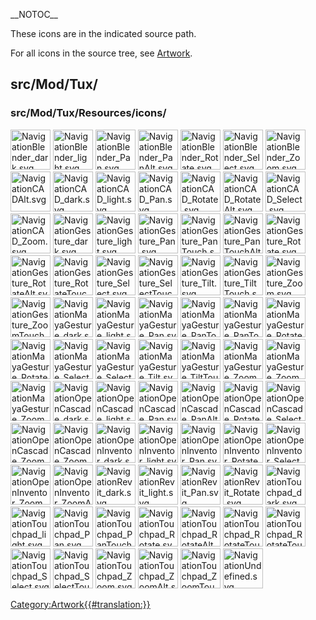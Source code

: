 __NOTOC__
<languages/>

These icons are in the indicated source path. 

For all icons in the source tree, see [[Artwork|Artwork]].

== src/Mod/Tux/ ==

=== src/Mod/Tux/Resources/icons/ ===

[[File:NavigationBlender_dark.svg|64px]]
[[File:NavigationBlender_light.svg|64px]]
[[File:NavigationBlender_Pan.svg|64px]]
[[File:NavigationBlender_PanAlt.svg|64px]]
[[File:NavigationBlender_Rotate.svg|64px]]
[[File:NavigationBlender_Select.svg|64px]]
[[File:NavigationBlender_Zoom.svg|64px]]
[[File:NavigationCADAlt.svg|64px]]
[[File:NavigationCAD_dark.svg|64px]]
[[File:NavigationCAD_light.svg|64px]]
[[File:NavigationCAD_Pan.svg|64px]]
[[File:NavigationCAD_Rotate.svg|64px]]
[[File:NavigationCAD_RotateAlt.svg|64px]]
[[File:NavigationCAD_Select.svg|64px]]
[[File:NavigationCAD_Zoom.svg|64px]]
[[File:NavigationGesture_dark.svg|64px]]
[[File:NavigationGesture_light.svg|64px]]
[[File:NavigationGesture_Pan.svg|64px]]
[[File:NavigationGesture_PanTouch.svg|64px]]
[[File:NavigationGesture_PanTouchAlt.svg|64px]]
[[File:NavigationGesture_Rotate.svg|64px]]
[[File:NavigationGesture_RotateAlt.svg|64px]]
[[File:NavigationGesture_RotateTouch.svg|64px]]
[[File:NavigationGesture_Select.svg|64px]]
[[File:NavigationGesture_SelectTouch.svg|64px]]
[[File:NavigationGesture_Tilt.svg|64px]]
[[File:NavigationGesture_TiltTouch.svg|64px]]
[[File:NavigationGesture_Zoom.svg|64px]]
[[File:NavigationGesture_ZoomTouch.svg|64px]]
[[File:NavigationMayaGesture_dark.svg|64px]]
[[File:NavigationMayaGesture_light.svg|64px]]
[[File:NavigationMayaGesture_Pan.svg|64px]]
[[File:NavigationMayaGesture_PanTouch.svg|64px]]
[[File:NavigationMayaGesture_PanTouchAlt.svg|64px]]
[[File:NavigationMayaGesture_Rotate.svg|64px]]
[[File:NavigationMayaGesture_RotateTouch.svg|64px]]
[[File:NavigationMayaGesture_Select.svg|64px]]
[[File:NavigationMayaGesture_SelectTouch.svg|64px]]
[[File:NavigationMayaGesture_Tilt.svg|64px]]
[[File:NavigationMayaGesture_TiltTouch.svg|64px]]
[[File:NavigationMayaGesture_Zoom.svg|64px]]
[[File:NavigationMayaGesture_ZoomAlt.svg|64px]]
[[File:NavigationMayaGesture_ZoomTouch.svg|64px]]
[[File:NavigationOpenCascade_dark.svg|64px]]
[[File:NavigationOpenCascade_light.svg|64px]]
[[File:NavigationOpenCascade_Pan.svg|64px]]
[[File:NavigationOpenCascade_PanAlt.svg|64px]]
[[File:NavigationOpenCascade_Rotate.svg|64px]]
[[File:NavigationOpenCascade_Select.svg|64px]]
[[File:NavigationOpenCascade_Zoom.svg|64px]]
[[File:NavigationOpenCascade_ZoomAlt.svg|64px]]
[[File:NavigationOpenInventor_dark.svg|64px]]
[[File:NavigationOpenInventor_light.svg|64px]]
[[File:NavigationOpenInventor_Pan.svg|64px]]
[[File:NavigationOpenInventor_Rotate.svg|64px]]
[[File:NavigationOpenInventor_Select.svg|64px]]
[[File:NavigationOpenInventor_Zoom.svg|64px]]
[[File:NavigationOpenInventor_ZoomAlt.svg|64px]]
[[File:NavigationRevit_dark.svg|64px]]
[[File:NavigationRevit_light.svg|64px]]
[[File:NavigationRevit_Pan.svg|64px]]
[[File:NavigationRevit_Rotate.svg|64px]]
[[File:NavigationTouchpad_dark.svg|64px]]
[[File:NavigationTouchpad_light.svg|64px]]
[[File:NavigationTouchpad_Pan.svg|64px]]
[[File:NavigationTouchpad_PanTouch.svg|64px]]
[[File:NavigationTouchpad_Rotate.svg|64px]]
[[File:NavigationTouchpad_RotateAlt.svg|64px]]
[[File:NavigationTouchpad_RotateTouch.svg|64px]]
[[File:NavigationTouchpad_RotateTouchAlt.svg|64px]]
[[File:NavigationTouchpad_Select.svg|64px]]
[[File:NavigationTouchpad_SelectTouch.svg|64px]]
[[File:NavigationTouchpad_Zoom.svg|64px]]
[[File:NavigationTouchpad_ZoomAlt.svg|64px]]
[[File:NavigationTouchpad_ZoomTouch.svg|64px]]
[[File:NavigationUndefined.svg|64px]]


[[Category:Artwork{{#translation:}}]]